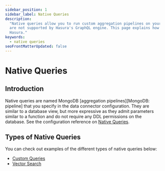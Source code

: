 ```yaml
---
sidebar_position: 1
sidebar_label: Native Queries
description:
  "Native queries allow you to run custom aggregation pipelines on your MongoDB database. This allows you to run queries that
  are not supported by Hasura's GraphQL engine. This page explains how to configure various types of native queries in
  Hasura."
keywords:
  - native queries
seoFrontMatterUpdated: false
---
```


# Native Queries

## Introduction

Native queries are named MongoDB [aggregation pipelines][MongoDB: pipeline] that you specify in the data connector
configuration. They are similar to a database view, but more expressive as they admit parameters similar to a function
and do not require any DDL permissions on the database. See the configuration reference on [Native
Queries](/connectors/mongodb/config.mdx#updating-with-introspection).

## Types of Native Queries

You can check out examples of the different types of native queries below:

- [Custom Queries](/connectors/mongodb/native-queries/custom-queries.mdx)
- [Vector Search](/connectors/mongodb/native-queries/vector-search.mdx)
